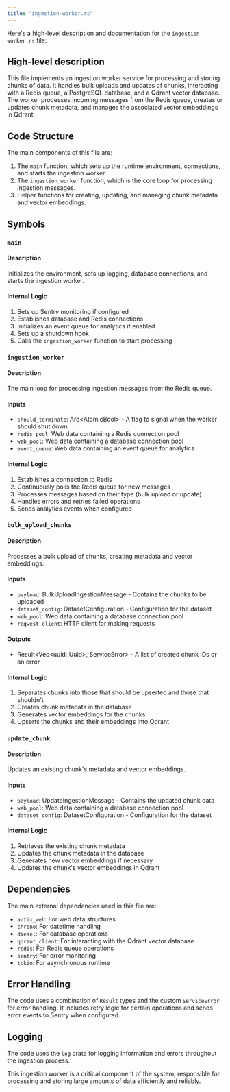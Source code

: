 ```yaml
---
title: "ingestion-worker.rs"
---
```


Here's a high-level description and documentation for the `ingestion-worker.rs` file:

## High-level description

This file implements an ingestion worker service for processing and storing chunks of data. It handles bulk uploads and updates of chunks, interacting with a Redis queue, a PostgreSQL database, and a Qdrant vector database. The worker processes incoming messages from the Redis queue, creates or updates chunk metadata, and manages the associated vector embeddings in Qdrant.

## Code Structure

The main components of this file are:

1. The `main` function, which sets up the runtime environment, connections, and starts the ingestion worker.
2. The `ingestion_worker` function, which is the core loop for processing ingestion messages.
3. Helper functions for creating, updating, and managing chunk metadata and vector embeddings.

## Symbols

### `main`

#### Description
Initializes the environment, sets up logging, database connections, and starts the ingestion worker.

#### Internal Logic
1. Sets up Sentry monitoring if configured
2. Establishes database and Redis connections
3. Initializes an event queue for analytics if enabled
4. Sets up a shutdown hook
5. Calls the `ingestion_worker` function to start processing

### `ingestion_worker`

#### Description
The main loop for processing ingestion messages from the Redis queue.

#### Inputs
- `should_terminate`: Arc&lt;AtomicBool&gt; - A flag to signal when the worker should shut down
- `redis_pool`: Web data containing a Redis connection pool
- `web_pool`: Web data containing a database connection pool
- `event_queue`: Web data containing an event queue for analytics

#### Internal Logic
1. Establishes a connection to Redis
2. Continuously polls the Redis queue for new messages
3. Processes messages based on their type (bulk upload or update)
4. Handles errors and retries failed operations
5. Sends analytics events when configured

### `bulk_upload_chunks`

#### Description
Processes a bulk upload of chunks, creating metadata and vector embeddings.

#### Inputs
- `payload`: BulkUploadIngestionMessage - Contains the chunks to be uploaded
- `dataset_config`: DatasetConfiguration - Configuration for the dataset
- `web_pool`: Web data containing a database connection pool
- `reqwest_client`: HTTP client for making requests

#### Outputs
- Result&lt;Vec&lt;uuid::Uuid&gt;, ServiceError&gt; - A list of created chunk IDs or an error

#### Internal Logic
1. Separates chunks into those that should be upserted and those that shouldn't
2. Creates chunk metadata in the database
3. Generates vector embeddings for the chunks
4. Upserts the chunks and their embeddings into Qdrant

### `update_chunk`

#### Description
Updates an existing chunk's metadata and vector embeddings.

#### Inputs
- `payload`: UpdateIngestionMessage - Contains the updated chunk data
- `web_pool`: Web data containing a database connection pool
- `dataset_config`: DatasetConfiguration - Configuration for the dataset

#### Internal Logic
1. Retrieves the existing chunk metadata
2. Updates the chunk metadata in the database
3. Generates new vector embeddings if necessary
4. Updates the chunk's vector embeddings in Qdrant

## Dependencies

The main external dependencies used in this file are:
- `actix_web`: For web data structures
- `chrono`: For datetime handling
- `diesel`: For database operations
- `qdrant_client`: For interacting with the Qdrant vector database
- `redis`: For Redis queue operations
- `sentry`: For error monitoring
- `tokio`: For asynchronous runtime

## Error Handling

The code uses a combination of `Result` types and the custom `ServiceError` for error handling. It includes retry logic for certain operations and sends error events to Sentry when configured.

## Logging

The code uses the `log` crate for logging information and errors throughout the ingestion process.

This ingestion worker is a critical component of the system, responsible for processing and storing large amounts of data efficiently and reliably.